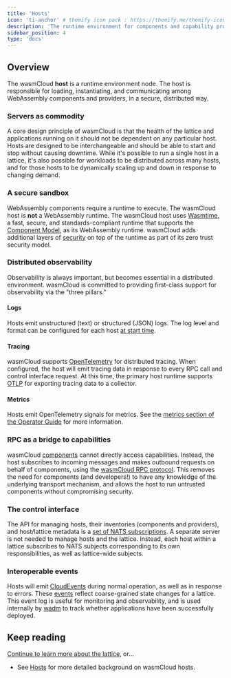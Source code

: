 ```yaml
---
title: 'Hosts'
icon: 'ti-anchor' # themify icon pack : https://themify.me/themify-icons
description: 'The runtime environment for components and capability providers'
sidebar_position: 4
type: 'docs'
---
```


## Overview

The wasmCloud **host** is a runtime environment node. The host is responsible for loading, instantiating, and communicating among WebAssembly components and providers, in a secure, distributed way.

### Servers as commodity

A core design principle of wasmCloud is that the health of the lattice and applications running on it should not be dependent on any particular host. Hosts are designed to be interchangeable and should be able to start and stop without causing downtime. While it's possible to run a single host in a lattice, it's also possible for workloads to be distributed across many hosts, and for those hosts to be dynamically scaling up and down in response to changing demand.

### A secure sandbox

WebAssembly components require a runtime to execute. The wasmCloud host is **not** a WebAssembly runtime. The wasmCloud host uses [Wasmtime](https://github.com/bytecodealliance/wasmtime), a fast, secure, and standards-compliant runtime that supports the [Component Model](https://github.com/WebAssembly/component-model), as its WebAssembly runtime. wasmCloud adds additional layers of [security](/docs/hosts/security) on top of the runtime as part of its zero trust security model.

### Distributed observability

Observability is always important, but becomes essential in a distributed environment. wasmCloud is committed to providing first-class support for observability via the "three pillars."

#### Logs

Hosts emit unstructured (text) or structured (JSON) logs. The log level and format can be configured for each host [at start time](/docs/cli/wasmcloud).

#### Tracing

wasmCloud supports [OpenTelemetry](https://opentelemetry.io/) for distributed tracing. When configured, the host will emit tracing data in response to every RPC call and control interface request. At this time, the primary host runtime supports [OTLP](https://opentelemetry.io/docs/specs/otlp/) for exporting tracing data to a collector.

#### Metrics

Hosts emit OpenTelemetry signals for metrics. See the [metrics section of the Operator Guide](/docs/deployment/observability/metrics) for more information.

### RPC as a bridge to capabilities

wasmCloud [components](/docs/concepts/components) cannot directly access capabilities. Instead, the host subscribes to incoming messages and makes outbound requests on behalf of components, using the [wasmCloud RPC protocol](/docs/hosts/lattice-protocols/rpc). This removes the need for components (and developers!) to have any knowledge of the underlying transport mechanism, and allows the host to run untrusted components without compromising security.

### The control interface

The API for managing hosts, their inventories (components and providers), and host/lattice metadata is a [set of NATS subscriptions](/docs/hosts/lattice-protocols/control-interface). A separate server is not needed to manage hosts and the lattice. Instead, each host within a lattice subscribes to NATS subjects corresponding to its own responsibilities, as well as lattice-wide subjects.

### Interoperable events

Hosts will emit [CloudEvents](https://cloudevents.io/) during normal operation, as well as in response to errors. These [events](/docs/reference/cloud-event-list) reflect coarse-grained state changes for a lattice. This event log is useful for monitoring and observability, and is used internally by [wadm](/docs/ecosystem/wadm/) to track whether applications have been successfully deployed.

## Keep reading

[Continue to learn more about the lattice](/docs/concepts/lattice), or...

- See [Hosts](/docs/category/hosts) for more detailed background on wasmCloud hosts.
